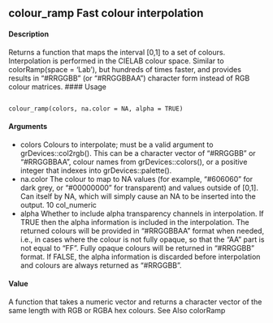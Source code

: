 ## colour_ramp Fast colour interpolation
#### Description
Returns a function that maps the interval [0,1] to a set of colours. Interpolation is performed in the
CIELAB colour space. Similar to colorRamp(space = 'Lab'), but hundreds of times faster, and
provides results in "#RRGGBB" (or "#RRGGBBAA") character form instead of RGB colour matrices.
#### Usage
<pre><code>
colour_ramp(colors, na.color = NA, alpha = TRUE)
</code></pre>

#### Arguments
* colors Colours to interpolate; must be a valid argument to grDevices::col2rgb().
This can be a character vector of "#RRGGBB" or "#RRGGBBAA", colour names
from grDevices::colors(), or a positive integer that indexes into grDevices::palette().
* na.color The colour to map to NA values (for example, "#606060" for dark grey, or
"#00000000" for transparent) and values outside of [0,1]. Can itself by NA,
which will simply cause an NA to be inserted into the output.
10 col_numeric
* alpha Whether to include alpha transparency channels in interpolation. If TRUE then
the alpha information is included in the interpolation. The returned colours will
be provided in "#RRGGBBAA" format when needed, i.e., in cases where the colour
is not fully opaque, so that the "AA" part is not equal to "FF". Fully opaque
colours will be returned in "#RRGGBB" format. If FALSE, the alpha information
is discarded before interpolation and colours are always returned as "#RRGGBB".

#### Value
A function that takes a numeric vector and returns a character vector of the same length with RGB
or RGBA hex colours.
See Also
colorRamp
